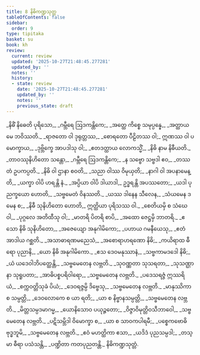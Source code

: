 ```yaml
---
title: 8 နိဓိကဏ္ဍသုတ္တ
tableOfContents: false
sidebar:
  order: 9
type: tipitaka
basket: su
book: kh
review:
  current: review
  updated: '2025-10-27T21:48:45.277281'
  updated_by: ''
  notes: ''
  history:
  - state: review
    date: '2025-10-27T21:48:45.277281'
    updated_by: ''
    notes: ''
    previous_state: draft
---
```



<ReviewStatus review={frontmatter.review} showDetails={true} />

<HypothesisAnnotation frontmatter={frontmatter} />

<DynamicBreadcrumb />

<Division number="1" book="kh" e="ch" v="18" p="10">

<Paragraph number="78" type="verses" book="kh">
_နိဓိံ နိဓေတိ ပုရိသော,_  
_ဂမ္ဘီရေ ဩဒကန္တိကေ;_  
_အတ္ထေ ကိစ္စေ သမုပ္ပန္နေ,_  
_အတ္ထာယ မေ ဘဝိဿတိ._  

</Paragraph>

</Division>
<Division number="2" book="kh" e="ch" v="18" p="9">

<Paragraph number="79" type="verses" book="kh">
_ရာဇတော ဝါ ဒုရုတ္တဿ,_  
_စောရတော ပီဠိတဿ ဝါ;_  
ဣဏဿ ဝါ ပမောက္ခာယ,_  
_ဒုဗ္ဘိက္ခေ အာပဒါသု ဝါ;_  
_ဧတဒတ္ထာယ လောကသ္မိံ,_  
_နိဓိ နာမ နိဓီယတိ._  

</Paragraph>

</Division>
<Division number="3" book="kh" e="ch" v="18" p="9">

<Paragraph number="80" type="verses" book="kh">
_တာဝဿုနိဟိတော သန္တော,_  
_ဂမ္ဘီရေ ဩဒကန္တိကေ;_  
_န သဗ္ဗော သဗ္ဗဒါ ဧဝ,_  
_တဿ တံ ဥပကပ္ပတိ._  

</Paragraph>

</Division>
<Division number="4" book="kh" e="ch" v="18" p="9">

<Paragraph number="81" type="verses" book="kh">
_နိဓိ ဝါ ဌာနာ စဝတိ,_  
_သညာ ဝါဿ ဝိမုယှတိ;_  
_နာဂါ ဝါ အပနာမေန္တိ,_  
_ယက္ခာ ဝါပိ ဟရန္တိ နံ._  

</Paragraph>

</Division>
<Division number="5" book="kh" e="ch" v="18" p="9">

<Paragraph number="82" type="verses" book="kh">
_အပ္ပိယာ ဝါပိ ဒါယာဒါ,_  
ဥဒ္ဓရန္တိ အပဿတော;_  
_ယဒါ ပုညက္ခယော ဟောတိ,_  
_သဗ္ဗမေတံ ဝိနဿတိ._  

</Paragraph>

</Division>
<Division number="6" book="kh" e="ch" v="18" p="9">

<Paragraph number="83" type="verses" book="kh">
_ယဿ ဒါနေန သီလေန,_  
_သံယမေန ဒမေန စ;_  
_နိဓီ သုနိဟိတော ဟောတိ,_  
ဣတ္ထိယာ ပုရိသဿ ဝါ._  

</Paragraph>

</Division>
<Division number="7" book="kh" e="ch" v="18" p="10">

<Paragraph number="84" type="verses" book="kh">
_စေတိယမှိ စ သံဃေ ဝါ,_  
_ပုဂ္ဂလေ အတိထီသု ဝါ;_  
_မာတရိ ပိတရိ စာပိ,_  
_အထော ဇေဋ္ဌမှိ ဘာတရိ._  

</Paragraph>

</Division>
<Division number="8" book="kh" e="ch" v="18" p="10">

<Paragraph number="85" type="verses" book="kh">
_ဧသော နိဓိ သုနိဟိတော,_  
_အဇေယျော အနုဂါမိကော;_  
_ပဟာယ ဂမနီယေသု,_  
_ဧတံ အာဒါယ ဂစ္ဆတိ._  

</Paragraph>

</Division>
<Division number="9" book="kh" e="ch" v="18" p="10">

<Paragraph number="86" type="verses" book="kh">
_အသာဓာရဏမညေသံ,_  
_အစောရာဟရဏော နိဓိ;_  
_ကယိရာထ ဓီရော ပုညာနိ,_  
_ယော နိဓိ အနုဂါမိကော._  

</Paragraph>

</Division>
<Division number="10" book="kh" e="ch" v="18" p="10">

<Paragraph number="87" type="verses" book="kh">
_ဧသ ဒေဝမနုဿာနံ,_  
_သဗ္ဗကာမဒဒေါ နိဓိ;_  
_ယံ ယဒေဝါဘိပတ္ထေန္တိ,_  
_သဗ္ဗမေတေန လဗ္ဘတိ._  

</Paragraph>

</Division>
<Division number="11" book="kh" e="ch" v="18" p="10">

<Paragraph number="88" type="verses" book="kh">
_သုဝဏ္ဏတာ သုသရတာ,_  
_သုသဏ္ဌာနာ သုရူပတာ;_  
_အာဓိပစ္စပရိဝါရော,_  
_သဗ္ဗမေတေန လဗ္ဘတိ._  

</Paragraph>

</Division>
<Division number="12" book="kh" e="ch" v="18" p="10">

<Paragraph number="89" type="verses" book="kh">
_ပဒေသရဇ္ဇံ ဣဿရိယံ,_  
_စက္ကဝတ္တိသုခံ ပိယံ;_  
_ဒေဝရဇ္ဇမ္ပိ ဒိဗ္ဗေသု,_  
_သဗ္ဗမေတေန လဗ္ဘတိ._  

</Paragraph>

</Division>
<Division number="13" book="kh" e="ch" v="18" p="10">

<Paragraph number="90" type="verses" book="kh">
_မာနုဿိကာ စ သမ္ပတ္တိ,_  
_ဒေဝလောကေ စ ယာ ရတိ;_  
_ယာ စ နိဗ္ဗာနသမ္ပတ္တိ,_  
_သဗ္ဗမေတေန လဗ္ဘတိ._  

</Paragraph>

</Division>
<Division number="14" book="kh" e="ch" v="18" p="10">

<Paragraph number="91" type="verses" book="kh">
_မိတ္တသမ္ပဒမာဂမ္မ,_  
_ယောနိသောဝ ပယုဉ္ဇတော;_  
_ဝိဇ္ဇာဝိမုတ္တိဝသီဘာဝေါ,_  
_သဗ္ဗမေတေန လဗ္ဘတိ._  

</Paragraph>

</Division>
<Division number="15" book="kh" e="ch" v="18" p="10">

<Paragraph number="92" type="verses" book="kh">
_ပဋိသမ္ဘိဒါ ဝိမောက္ခာ စ,_  
_ယာ စ သာဝကပါရမီ;_  
_ပစ္စေကဗောဓိ ဗုဒ္ဓဘူမိ,_  
_သဗ္ဗမေတေန လဗ္ဘတိ._  

</Paragraph>

</Division>
<Division number="16" book="kh" e="ch" v="18" p="10">

<Paragraph number="93" type="verses" book="kh">
_ဧဝံ မဟတ္ထိကာ ဧသာ,_  
_ယဒိဒံ ပုညသမ္ပဒါ;_  
_တသ္မာ ဓီရာ ပသံသန္တိ,_  
_ပဏ္ဍိတာ ကတပုညတန္တိ._  


</Paragraph>
</Division>

<Paragraph number="94" type="center" book="kh">
နိဓိကဏ္ဍသုတ္တံ.
</Paragraph>